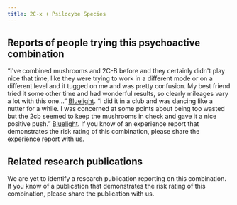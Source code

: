 ---
title: 2C-x + Psilocybe Species
---

## Reports of people trying this psychoactive combination

“I've combined mushrooms and 2C-B before and they certainly didn't play nice that time, like they were trying to work in a different mode or on a different level and it tugged on me and was pretty confusion. My best friend tried it some other time and had wonderful results, so clearly mileages vary a lot with this one…” [Bluelight](https://bluelight.org/xf/threads/combo-subthread-2c-b-tryptamines.398833/page-2).
“I did it in a club and was dancing like a nutter for a while. I was concerned at some points about being too wasted but the 2cb seemed to keep the mushrooms in check and gave it a nice positive push.” [Bluelight](https://bluelight.org/xf/threads/combo-subthread-2c-b-tryptamines.398833/page-4).
If you know of an experience report that demonstrates the risk rating of this combination, please share the experience report with us.


## Related research publications

We are yet to identify a research publication reporting on this combination. If you know of a publication that demonstrates the risk rating of this combination, please share the publication with us.
